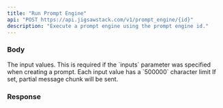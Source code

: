 ```yaml
---
title: "Run Prompt Engine"
api: "POST https://api.jigsawstack.com/v1/prompt_engine/{id}"
description: "Execute a prompt engine using the prompt engine id."
---
```



<Snippet file="header.mdx" />

<Interfaze />

### Body

<ParamField body="input_values" type="object">
  The input values. This is required if the `inputs` parameter was specified
  when creating a prompt. Each input value has a `500000` character limit
</ParamField>

<ParamField body="stream" type="boolean" defaultValue="false">
  If set, partial message chunk will be sent.
</ParamField>

### Response

<BasicResponse />

<PromptEngineRunSnippet />